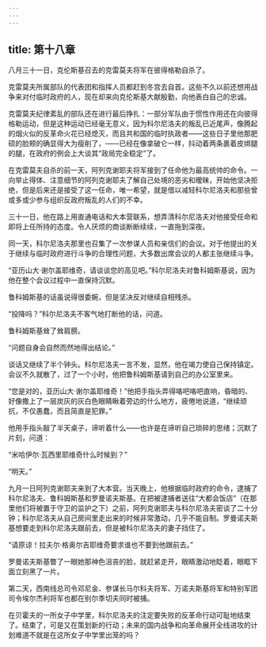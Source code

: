 ```yaml
---
---
---
```

title: 第十八章
---




八月三十一日，克伦斯基召去的克雷莫夫将军在彼得格勒自杀了。

克雷莫夫所属部队的代表团和指挥人员都赶到冬宫去自首。这些不久以前还想用战争来对付临时政府的人，现在却来向克伦斯基大献殷勤，向他表白自己的忠诚。

克雷莫夫纪律紊乱的部队还在进行最后挣扎：一部分军队由于惯性作用还在向彼得格勒运动，但是这种运动已经毫无意义，因为科尔尼洛夫的叛乱已近尾声，像腾起的烟火似的反革命火花已经熄灭，而且共和国的临时执政者——这些日子里他那肥硕的脸颊的确显得大为瘦削了，——已经在像拿破仑一样，抖动着两条裹着皮绑腿的腿，在政府的例会上大谈其“政局完全稳定”了。

在克雷莫夫自杀的前一天，阿列克谢耶夫将军接到了任命他为最高统帅的命令。一向举止得体、注意细节的阿列克谢耶夫了解自己处境的恶劣和暧昧，开始他坚决拒绝，但是后来还是接受了这一任命，唯一希望，就是借以减轻科尔尼洛夫和那些曾或多或少参与组织反政府叛乱的人们的不幸。

三十一日，他在路上用直通电话和大本营联系，想弄清科尔尼洛夫对他接受任命和即将上任所持的态度。令人厌烦的商谈断断续续，一直拖到深夜。

同一天，科尔尼洛夫那里也召集了一次参谋人员和亲信们的会议。对于他提出的关于继续与临时政府进行斗争的合理性问题，大多数出席会议的人都主张继续斗争。

“亚历山大·谢尔盖耶维奇，请谈谈您的高见吧。”科尔尼洛夫对鲁科姆斯基说，因为他在整个会议过程中一直保持沉默。

鲁科姆斯基的话虽说得很委婉，但是坚决反对继续自相残杀。

“投降吗？”科尔尼洛夫不客气地打断他的话，问道。

鲁科姆斯基耸了耸肩膀。

“问题自身会自然而然地得出结论。”

谈话又继续了半个钟头。科尔尼洛夫一言不发，显然，他在竭力使自己保持镇定。会议不久就散了，过了一个小时，他把鲁科姆斯基请到自己的办公室里来。

“您是对的，亚历山大·谢尔盖耶维奇！”他把手指头弄得咯吧咯吧直响，昏暗的、好像撒上了一层炭灰的灰白色眼睛瞅着旁边的什么地方，疲倦地说道，“继续顽抗，不仅愚蠢，而且简直是犯罪。”

他用手指头敲了半天桌子，谛听着什么——也许是在谛听自己琐碎的思绪；沉默了片刻，问道：

“米哈伊尔·瓦西里耶维奇什么时候到？”

“明天。”

九月一日阿列克谢耶夫来到了大本营。当天晚上，他根据临时政府的命令，逮捕了科尔尼洛夫、鲁科姆斯基和罗曼诺夫斯基。在把被逮捕者送往“大都会饭店”（在那里他们将被置于守卫的监护之下）之前，阿列克谢耶夫与科尔尼洛夫密谈了二十分钟；科尔尼洛夫从自己房间里走出来的时候非常激动，几乎不能自制。罗曼诺夫斯基想要走到科尔尼洛夫跟前去，但是被科尔尼洛夫的妻子挡住了。

“请原谅！拉夫尔·格奥尔吉耶维奇要求谁也不要到他跟前去。”

罗曼诺夫斯基瞥了一眼她那神色沮丧的脸，就赶紧走开，眼睛激动地眨着，眼眶下面立刻黑了一片。

第二天，西南线总司令邓尼金、参谋长马尔科夫将军、万诺夫斯基将军和特别军团司令埃尔杰利将军也都在别尔季切夫同时被捕。

在贝霍夫的一所女子中学里，科尔尼洛夫的注定要失败的反革命行动可耻地结束了。结束了，可是又在策划新的行动；未来的国内战争和向革命展开全线进攻的计划难道不就是在这所女子中学里出笼的吗？